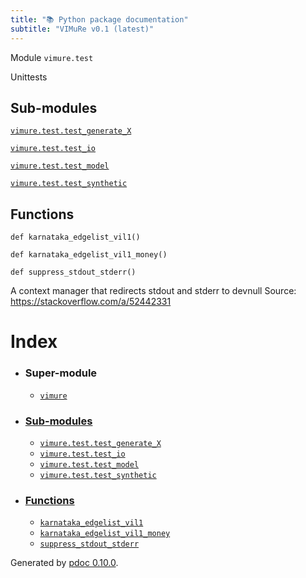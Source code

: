 ```yaml
---
title: "📚 Python package documentation"
subtitle: "VIMuRe v0.1 (latest)"
---
```

Module `vimure.test`

Unittests

## Sub-modules

[`vimure.test.test_generate_X`](vimure.test_generate_X.html)

[`vimure.test.test_io`](vimure.test_io.html)

[`vimure.test.test_model`](vimure.test_model.html)

[`vimure.test.test_synthetic`](vimure.test_synthetic.html)

## Functions

`def karnataka_edgelist_vil1()`

`def karnataka_edgelist_vil1_money()`

`def suppress_stdout_stderr()`

A context manager that redirects stdout and stderr to devnull
Source: <https://stackoverflow.com/a/52442331>

# Index

* ### Super-module


	+ [`vimure`](vimure.../index.html)
* ### [Sub-modules](#header-submodules)


	+ [`vimure.test.test_generate_X`](vimure.test_generate_X.html)
	+ [`vimure.test.test_io`](vimure.test_io.html)
	+ [`vimure.test.test_model`](vimure.test_model.html)
	+ [`vimure.test.test_synthetic`](vimure.test_synthetic.html)
* ### [Functions](#header-functions)


	+ [`karnataka_edgelist_vil1`](vimure.#vimure.test.karnataka_edgelist_vil1)
	+ [`karnataka_edgelist_vil1_money`](vimure.#vimure.test.karnataka_edgelist_vil1_money)
	+ [`suppress_stdout_stderr`](vimure.#vimure.test.suppress_stdout_stderr)

Generated by [pdoc 0.10.0](https://pdoc3.github.io/pdoc "pdoc: Python API documentation generator").

